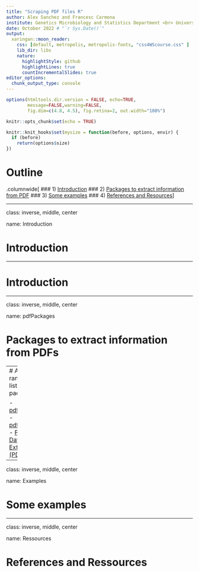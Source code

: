 ```yaml
---
title: "Scraping PDF files R"
author: Alex Sanchez and Francesc Carmona
institute: Genetics Microbiology and Statistics Department <br> Universitat de Barcelona
date: October 2022 # "`r Sys.Date()`"
output:
  xaringan::moon_reader:
    css: [default, metropolis, metropolis-fonts, "css4WScourse.css" ]
    lib_dir: libs
    nature:
      highlightStyle: github
      highlightLines: true
      countIncrementalSlides: true
editor_options: 
  chunk_output_type: console
---
```


<style type="text/css">
.remark-slide-content {
    font-size: 28px;
    padding: 1em 2em 1em 2em;
}
.left-code {
  color: #777;
  width: 38%;
  height: 92%;
  float: left;
}
.right-plot {
  width: 60%;
  float: right;
  padding-left: 1%;
}
<style>
span.small {
  font-size: smaller;
}
</style>

```r
options(htmltools.dir.version = FALSE, echo=TRUE,
        message=FALSE,warning=FALSE,
        fig.dim=c(4.8, 4.5), fig.retina=2, out.width="100%")

knitr::opts_chunk$set(echo = TRUE)

knitr::knit_hooks$set(mysize = function(before, options, envir) {
  if (before) 
    return(options$size)
})
```

# Outline

.columnwide[
  ### 1) [Introduction](#Introduction)
  ### 2) [Packages to extract information from PDF](#pdfPackages)
  ### 3) [Some examples](#Examples)
  ### 4) [References and Resources](#Resources)
]

---

class: inverse, middle, center

name: Introduction

# Introduction

---

# Introduction

---

class: inverse, middle, center

name: pdfPackages

# Packages to extract information from PDFs

---
# A random list of packages

- [pdftools](https://docs.ropensci.org/pdftools/)
- [pdftables](https://github.com/expersso/pdftables)
- [PDF Data Extractor (PDE)](https://cran.r-project.org/web/packages/PDE)


---

class: inverse, middle, center

name: Examples

# Some examples

---

class: inverse, middle, center

name: Ressources

# References and Ressources




